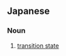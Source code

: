 ==Japanese==
{{wikipedia|lang=ja}}
{{ja-kanjitab|せん|い|じょう|たい|yomi=on}}

===Noun===
{{ja-noun|せんい じょうたい}}

# {{lb|ja|chemistry|sort=せんいじょうたい}} [[transition state]]